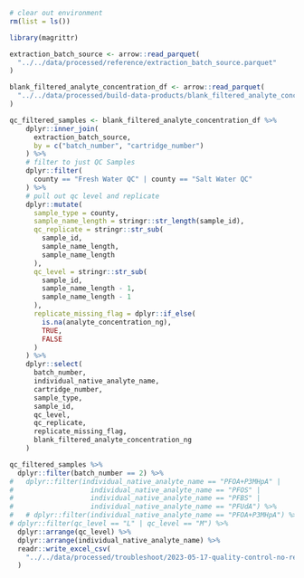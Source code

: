 ```r
# clear out environment
rm(list = ls())

library(magrittr)

extraction_batch_source <- arrow::read_parquet(
  "../../data/processed/reference/extraction_batch_source.parquet"
)

blank_filtered_analyte_concentration_df <- arrow::read_parquet(
  "../../data/processed/build-data-products/blank_filtered_analyte_concentration_no_recovery.parquet"
)
```

```r


qc_filtered_samples <- blank_filtered_analyte_concentration_df %>%
    dplyr::inner_join(
      extraction_batch_source,
      by = c("batch_number", "cartridge_number")
    ) %>%
    # filter to just QC Samples
    dplyr::filter(
      county == "Fresh Water QC" | county == "Salt Water QC"
    ) %>%
    # pull out qc level and replicate
    dplyr::mutate(
      sample_type = county,
      sample_name_length = stringr::str_length(sample_id),
      qc_replicate = stringr::str_sub(
        sample_id,
        sample_name_length,
        sample_name_length
      ),
      qc_level = stringr::str_sub(
        sample_id,
        sample_name_length - 1,
        sample_name_length - 1
      ),
      replicate_missing_flag = dplyr::if_else(
        is.na(analyte_concentration_ng),
        TRUE,
        FALSE
      )
    ) %>%
    dplyr::select(
      batch_number,
      individual_native_analyte_name,
      cartridge_number,
      sample_type,
      sample_id,
      qc_level,
      qc_replicate,
      replicate_missing_flag,
      blank_filtered_analyte_concentration_ng
    )
```

```r
qc_filtered_samples %>% 
  dplyr::filter(batch_number == 2) %>%
#   dplyr::filter(individual_native_analyte_name == "PFOA+P3MHpA" |
#                   individual_native_analyte_name == "PFOS" |
#                   individual_native_analyte_name == "PFBS" |
#                   individual_native_analyte_name == "PFUdA") %>% 
#   # dplyr::filter(individual_native_analyte_name == "PFOA+P3MHpA") %>% 
# dplyr::filter(qc_level == "L" | qc_level == "M") %>% 
  dplyr::arrange(qc_level) %>% 
  dplyr::arrange(individual_native_analyte_name) %>% 
  readr::write_excel_csv(
    "../../data/processed/troubleshoot/2023-05-17-quality-control-no-recovery-blank-filtered-qc.csv"
  )
```